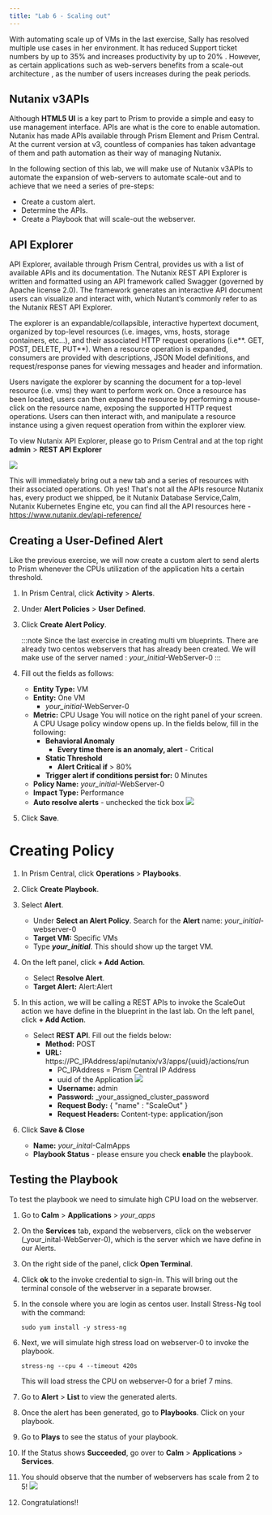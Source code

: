 ```yaml
---
title: "Lab 6 - Scaling out"
---
```



With automating scale up of VMs in the last exercise, Sally has resolved multiple use cases
in her environment. It has reduced Support ticket numbers by up to 35% and increases productivity
by up to 20% . However, as certain applications such as web-servers benefits from a scale-out architecture
, as the number of users increases during the peak periods.

## Nutanix v3APIs

Although **HTML5 UI** is a key part to Prism to provide a simple and easy to use management interface. 
APIs are what is the core to enable automation. Nutanix has made APIs available through Prism Element
and Prism Central. At the current version at v3, countless of companies has taken advantage of them and
path automation as their way of managing Nutanix.

In the following section of this lab, we will make use of Nutanix v3APIs to automate the expansion of 
web-servers to automate scale-out and to achieve that we need a series of pre-steps:
- Create a custom alert.
- Determine the APIs.
- Create a Playbook that will scale-out the webserver.


## API Explorer

API Explorer, available through Prism Central, provides us with a list of available APIs and its documentation.
The Nutanix REST API Explorer is written and formatted using an API framework called Swagger (governed by Apache
license 2.0). The framework generates an interactive API document users can visualize and interact with, which Nutant’s 
commonly refer to as the Nutanix REST API Explorer.

The explorer is an expandable/collapsible, interactive hypertext document, organized by top-level resources (i.e. images, 
vms, hosts, storage containers, etc…), and their associated HTTP request operations (i.e**. GET, POST, DELETE, PUT**). 
When a resource operation is expanded, consumers are provided with descriptions, JSON Model definitions, and 
request/response panes for viewing messages and header and information.

Users navigate the explorer by scanning the document for a top-level resource (i.e. vms) they want to perform work on. 
Once a resource has been located, users can then expand the resource by performing a mouse-click on the resource name, 
exposing the supported HTTP request operations. Users can then interact with, and manipulate a resource instance using 
a given request operation from within the explorer view.

To view Nutanix API Explorer, please go to Prism Central and at the top right **admin** > **REST API Explorer**

![](images/api_explorer.png)

This will immediately bring out a new tab and a series of resources with their associated operations. Oh yes! That's not 
all the APIs resource Nutanix has, every product we shipped, be it Nutanix Database Service,Calm, Nutanix Kubernetes Engine
etc, you can find all the API resources here - https://www.nutanix.dev/api-reference/

## Creating a User-Defined Alert

Like the previous exercise, we will now create a custom alert to send alerts to Prism whenever the CPUs 
utilization of the application hits a certain threshold.

1. In Prism Central, click **Activity** > **Alerts**.

2. Under **Alert Policies** > **User Defined**.

3. Click **Create Alert Policy**.

   :::note
   Since the last exercise in creating multi vm blueprints. There are already two centos webservers 
   that has already been created. We will make use of the server named : _your_initial_-WebServer-0
   :::

4. Fill out the fields as follows:
   - **Entity Type:** VM
   - **Entity:** One VM
       - _your_initial_-WebServer-0
   - **Metric:** CPU Usage 
       You will notice on the right panel of your screen. A CPU Usage policy window opens up.
       In the fields below, fill in the following:
       - **Behavioral Anomaly**
           - **Every time there is an anomaly, alert** - Critical       
       - **Static Threshold**
           - **Alert Critical if** > 80%
       - **Trigger alert if conditions persist for:** 0 Minutes
   - **Policy Name:** _your_initial_-WebServer-0
   - **Impact Type:** Performance 
   - **Auto resolve alerts** - unchecked the tick box
   ![](images/alert_policy2.png)

5. Click **Save**.

# Creating Policy

1. In Prism Central, click **Operations** > **Playbooks**.

2. Click **Create Playbook**.

3. Select **Alert**.
   - Under **Select an Alert Policy**. Search for the **Alert** name: _your_initial_-webserver-0 
   - **Target VM:** Specific VMs
   - Type **_your_initial_**. This should show up the target VM.

4. On the left panel, click **+ Add Action**. 
   - Select **Resolve Alert**.
   - **Target Alert:** Alert:Alert

5. In this action, we will be calling a REST APIs to invoke the ScaleOut action we have define in the blueprint in the last lab.
   On the left panel, click **+ Add Action**.
   - Select **REST API**.
     Fill out the fields below:
      - **Method:** POST
      - **URL:**  https://PC_IPAddress/api/nutanix/v3/apps/{uuid}/actions/run
          - PC_IPAddress = Prism Central IP Address
          - uuid of the Application
          ![](images/app_uuid.png)
          - **Username:** admin
          - **Password:** _your_assigned_cluster_password
          - **Request Body:** { "name" : "ScaleOut" }
          - **Request Headers:** Content-type: application/json

6. Click **Save & Close**  
    - **Name:** _your_inital_-CalmApps
    - **Playbook Status** - please ensure you check **enable** the playbook. 

## Testing the Playbook

To test the playbook we need to simulate high CPU load on the webserver.

1. Go to **Calm** > **Applications** > _your_apps_

2. On the **Services** tab, expand the webservers, click on the webserver (_your_inital-WebServer-0),
   which is the server which we have define in our Alerts. 

3. On the right side of the panel, click **Open Terminal**. 

4. Click **ok** to the invoke credential to sign-in. This will bring out the terminal console
   of the webserver in a separate browser. 

5. In the console where you are login as centos user. Install Stress-Ng tool with the command:
   ```
   sudo yum install -y stress-ng 
   ```

6. Next, we will simulate high stress load on webserver-0 to invoke the playbook.
   ```
   stress-ng --cpu 4 --timeout 420s
   ```
   This will load stress the CPU on webserver-0 for a brief 7 mins.

7. Go to **Alert** > **List** to view the generated alerts.

8. Once the alert has been generated, go to **Playbooks**. Click on your playbook.

9. Go to **Plays** to see the status of your playbook. 

10. If the Status shows **Succeeded**, go over to **Calm** > **Applications** > **Services**.

11. You should observe that the number of webservers has scale from 2 to 5! 
    ![](images/result.png)

12. Congratulations!!
    














